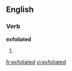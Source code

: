 
==English==

===Verb===
'''exfoliated'''

# {{past of|[[exfoliate]]}}

[[fr:exfoliated]]
[[vi:exfoliated]]